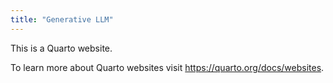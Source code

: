 ```yaml
---
title: "Generative LLM"
---
```


This is a Quarto website.

To learn more about Quarto websites visit <https://quarto.org/docs/websites>.